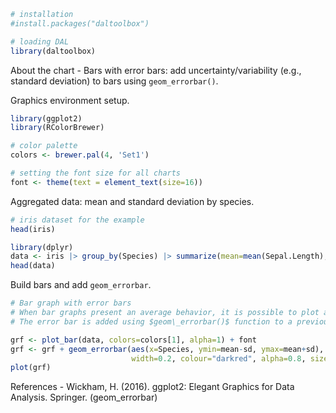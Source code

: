 ```r
# installation 
#install.packages("daltoolbox")

# loading DAL
library(daltoolbox) 
```

About the chart
- Bars with error bars: add uncertainty/variability (e.g., standard deviation) to bars using `geom_errorbar()`.

Graphics environment setup.
```r
library(ggplot2)
library(RColorBrewer)

# color palette
colors <- brewer.pal(4, 'Set1')

# setting the font size for all charts
font <- theme(text = element_text(size=16))
```

Aggregated data: mean and standard deviation by species.
```r
# iris dataset for the example
head(iris)
```

```r
library(dplyr)
data <- iris |> group_by(Species) |> summarize(mean=mean(Sepal.Length), sd=sd(Sepal.Length))
head(data)
```


Build bars and add `geom_errorbar`.
```r
# Bar graph with error bars
# When bar graphs present an average behavior, it is possible to plot a dispersion around it using an error bar.
# The error bar is added using $geom\_errorbar()$ function to a previously defined bar graph. 

grf <- plot_bar(data, colors=colors[1], alpha=1) + font
grf <- grf + geom_errorbar(aes(x=Species, ymin=mean-sd, ymax=mean+sd), 
                           width=0.2, colour="darkred", alpha=0.8, size=1.1) 
plot(grf)
```

References
- Wickham, H. (2016). ggplot2: Elegant Graphics for Data Analysis. Springer. (geom_errorbar)
